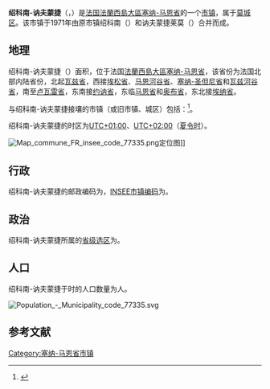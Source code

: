 {{noteTA|G1=法国地名}}
{{Infobox French commune
|name                   = 绍科南-讷夫蒙捷
|native name            = Chauconin-Neufmontiers
|image                  = Chauconin-Neufmontiers mairie.jpg
|caption                = 绍科南-讷夫蒙捷市政厅
|arrondissement         = [[莫城区|莫城区]]
}}
'''绍科南-讷夫蒙捷'''（{{lang-fr|Chauconin-Neufmontiers}}，{{IPA-fr|ʃokɔnɛ̃ nœfmɔ̃tje|-|LL-Q150 (fra)-Xenophôn-Chauconin-Neufmontiers.wav}}）是[[法国|法国]][[法蘭西島大區|法蘭西島大區]][[塞纳-马恩省|塞纳-马恩省]]的一个[[市镇_(法国)|市镇]]，属于[[莫城区|莫城区]]。该市镇于1971年由原市镇绍科南（{{lang|fr|Chauconin}}）和讷夫蒙捷莱莫（{{lang|fr|Neufmontiers-lès-Meaux}}）合并而成。

== 地理 ==
绍科南-讷夫蒙捷（{{wikidata|property|linked|P625}}）面积{{wikidata|properties|P2046}}，位于法国[[法蘭西島大區|法蘭西島大區]][[塞纳-马恩省|塞纳-马恩省]]，该省份为法国北部内陆省份，北起[[瓦兹省|瓦兹省]]，西接[[埃松省|埃松省]]、[[马恩河谷省|马恩河谷省]]、[[塞纳-圣但尼省|塞纳-圣但尼省]]和[[瓦兹河谷省|瓦兹河谷省]]，南至[[卢瓦雷省|卢瓦雷省]]，东南接[[约讷省|约讷省]]，东临[[马恩省|马恩省]]和[[奥布省|奥布省]]，东北接[[埃纳省|埃纳省]]。

与绍科南-讷夫蒙捷接壤的市镇（或旧市镇、城区）包括：{{Wikidata|properties|linked|P47}}<ref name="geo">{{Cite web|url=https://www.geoportail.gouv.fr/carte|title=Carte|accessdate=2020-03-22|author=Géoportail|language=fr|publisher=Géoportail|archive-date=2017-01-29|archive-url=https://web.archive.org/web/20170129154129/https://www.geoportail.gouv.fr/carte/|dead-url=no}}</ref>。

绍科南-讷夫蒙捷的时区为[[UTC+01:00|UTC+01:00]]、[[UTC+02:00|UTC+02:00]]（[[夏时制|夏令时]]）。

[[File:Map_commune_FR_insee_code_77335.png|thumb]]定位图]]{{Clear|left}}
== 行政 ==
绍科南-讷夫蒙捷的邮政编码为{{wikidata|properties|P281}}，[[法国国家统计与经济研究所|INSEE市镇编码]]为{{wikidata|properties|P374}}。

== 政治 ==
绍科南-讷夫蒙捷所属的[[縣_(法國)|省级选区]]为{{WikidataLink|{{wikidata|properties|raw|best||P7938}}}}。

== 人口 ==
绍科南-讷夫蒙捷于{{wikidata|qualifier|P1082|P585}}时的人口数量为{{wikidata|property|raw|P1082}}人。

[[File:Population_-_Municipality_code_77335.svg|thumb]]{{Clear|left}}
== 参考文献 ==
{{Reflist}}

{{commonscat}}
{{coord|display=title}}
{{normdaten}}
{{DEFAULTSORT:Chauconin-Neufmontiers}}
[[Category:塞纳-马恩省市镇|Category:塞纳-马恩省市镇]]